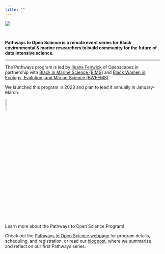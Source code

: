 ```yaml
---
title: ""
---
```


::: {.column-screen}
![](images/banner_imgs/text_banners/pathways_program_banner.png)

<br>

::: {.white-div}

::: {.medium-body-text .center-text}
**Pathways to Open Science is a remote event series for Black environmental & marine researchers to build community for the future of data intensive science.**
:::

---

The Pathways program is led by [Ileana Fenwick](https://twitter.com/_ileanaf) of Openscapes in partnership with [Black in Marine Science (BIMS)](https://www.blackinmarinescience.org/) and [Black Women in Ecology, Evolution, and Marine Science (BWEEMS)](https://www.bweems.org/).

We launched this program in 2023 and plan to lead it annually in January-March.

::: {.center-text}
![](images/minis/lizard_hat.png){fig-alt="A green lizard wearing a purple baseball cap with the orange Openscapes logo on the front waves with an outstretched arm." width="10%"}
:::

::: {.yellow-bg}
::: {.medium-body-text .center-text}
Learn more about the Pathways to Open Science Program!
:::
::: {.center-text}
Check out the [Pathways to Open Science webpage](https://openscapes.github.io/pathways-to-open-science/) for program details, scheduling, and registration, or read our [blogpost](), where we summarize and reflect on our first Pathways series.
:::
:::

:::

:::
